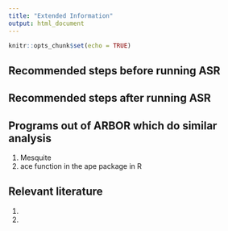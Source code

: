 ```yaml
---
title: "Extended Information"
output: html_document
---
```


```r
knitr::opts_chunk$set(echo = TRUE)
```

## Recommended steps before running ASR

## Recommended steps after running ASR

## Programs out of ARBOR which do similar analysis

1. Mesquite
2. ace function in the ape package in R 


## Relevant literature

1.
2.

